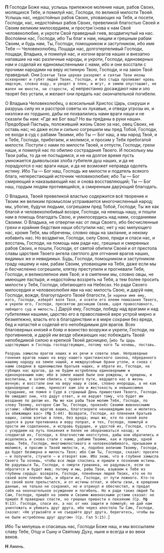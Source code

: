 **П** Господи Боже наш, услышь прилежное моление наше, рабов Своих, молящихся Тебе, и помилуй нас, Господи, по великой милости Твоей. Услышь нас, недостойных рабов Своих, уповающих на Тебя, и посети, Господи, нас, недостойных рабов Своих, превеликой благостью Своей и Своим великим милосердием, и простри́ снова к нам Своё человеколюбие, и укроти Свой праведный гнев, воздвигнутый на нас. Воспо́мни нас, Господи, ибо Ты благ к нам, нищим и грешным рабам Своим, и будь нам, Ты, Господи, помощником и заступником, ибо имя Тебе — Человеколюбец. Пощади нас, долготерпеливый Господи, пощади, Владыка, и помилуй нас, и изгони врагов наших и внезапно напавшие на нас различные народы, и укроти, Господи, единоверных нам и соделай их единомысленными с нами, ибо и они восстали с прочими народами на веру истинную Твою, Господи, и на закон Твой праведный. Они <R>[</R>`святые Твои церкви разоряют и святые Твои иконы оскверняют и губят людей Твоих, Господи, и без стыда проливают кровь людскую, словно воду, и уводят в плен, и жгут, и землю опустошают, не жалея ни юности, ни старости, и`<R>]</R> непрестанно досаждают нам и зло творят без устали, и желают они предать нас окончательной погибели.

О Владыка Человеколюбец, о всесильный Христос Царь, сокруши и разрушь силу их и расстрой советы их лукавые, и отведи угрозы их, и низложи их гордыню, дабы не похвалились нами враги наши и не сказали бы нам: «Где же Бог ваш? Но вы пре́даны в руки наши». Предобрый Пастырь, положивший жизнь Свою за нас, овец Своих, не оставь нас; но даже если и сильно согрешили мы пред Тобой, Господи, не входи в суд с рабами Твоими, ибо Ты — Бог наш, а мы народ Твой, и к Тебе, Господи, прибегаем, и молимся, и просим у Тебя пребогатой милости. Поступи с нами по милости Твоей, и отпусти, Господи, грехи наши, и помилуй нас по обилию сострадания Твоего. И поскольку мы Твои рабы, то да не постыдимся, и не на долгое время пусть умножается дьявольская злоба губителя душ наших, и да не порадуются о нас враги наши, и да не возможет неправда одолеть истину. Ибо Ты — Бог наш, Господь же милости и податель всякого блага, неперестающий источник человеколюбия; ибо Ты — Бог смиряющий и наказывающий нас и снова восставляющий; Ты — Бог наш, гордым людям противящийся, а смиренным дарýющий благодать.

О Владыка, Твоей превеликой властью содержится всё творение и Твоим же великим промыслом устраивается многочисленный народ; мы, убогие, будучи людьми, согрешаем пред Тобой, Господи; Ты же как благой и человеколюбивый воззри, Господи, на немощь нашу, и пошли нам в помощь благодать Свою, и умилосердись над нами, созданиями Своими. О Владыка, не отвергни нас от лица Своего, ибо бесчисленные грехи и крайние бедствия наши обступили нас; нет у нас милующего нас, кроме Тебя, мы обречены, словно овцы на заклание, и некому избавить нас. Но воздвигни, Господи, силу Свою, приди и спаси нас, и восстань, Господи, на помощь нам ради нас, грешных и смиренных рабов Своих, и пошли, Господи, от святой обители Своей и от престола славы царствия Твоего ангела светлого для отгнания врагов наших, видимых же и невидимых. Будь, Господи, помощником и заступником граду нашему и нам, рабам Своим, уповающим на Тебя, даже если мы и бесчисленно согрешили, клятву преступили и прогневали Тебя, Господи, и великолепное имя Твоё; и в смятении мы, словно овцы, не имеющие пастыря, и недостойны воззреть на Тебя, а тем более просить милости у Тебя, Господи, обитающего на Небесах. Но ради Своего милосердия и человеколюбия яви на нас милость Свою, и дарýй нам, Господи, вождя, благоугодного Твоей благости, <R>[</R>`и нареки имя ему, кого, Господи, изберёт воля Твоя, и освяти его елеем помазания Твоего, и укрепи его, Господи, пресвятою десницею Своею, царя православного, любящего суд и милость.`<R>]</R> Дарýй ему, Господи, победу над врагами и над губителями нашими, царство его в православной вере устрой мирно и безмятежно, власть его в благоденствии и в мире сохрани без вреда, бед и напастей и соделай его непобедимым для врагов. Всех благоверных князей и бояр и воинство вооружи и укрепи, Господи, на противников, и дарýй им везде обижающих нас побеждать Твоей непобедимой силою и крепкой Твоей десницею, <R>[</R>`ибо Ты Царь царствующих и Господь господствующих, потому кого Ты хочешь, поставь.`

`Разрушь замыслы врагов наших и их речи и советы злые. Неправедные гонения врагов наших на веру нашего христианского закона, пе́реданного нашему народу на земле нашей, и междоусобные брани утоли, и снова с нами соедини в единомыслии братьев наших, и обрати их, Господи, на гýбящих нас врагов, да не будем истреблены единоверными и единокровными нам; ибо в земле нашей были они рождены, и крещены, и воспитаны, и затем сбились с правого пути, ведущего нас в жизнь вечную; и восстали они на веру нашу и свою, словно инородцы, а не как единоверные с нами, приносят нам зло и жестокость и невыносимое страдание, не помня о Суде в страшный День пришествия Твоего, Господи. Не ожидают они, что дадут ответ, и не веруют тому, что будет им воздание по делам их. Мы же как рабы Твои молим Тебя, Господи, по слову Твоему, которое Сам Ты, Господи, произнёс Своими живоносными устами: «Любите врагов ваших… благотворите ненавидящим вас и молитесь за обижающих вас» (Мф 5:44). Возврати, Господи, из пленения братьев наших, силою взятых в плен, без вреда; иных же, кто по своей воле сдался в руки противника и веру попрал, и тех, Господи, помилуй и прости им соделанное, и исправь будущее, и удостой их, Господи, стать с усердием на путь покаяния и более не оборачиваться назад; и сподвигай их, Господи, к благочестию неотступно, дабы они обратились и исцелились и снова стали с нами, рабами Твоими, как и прежде, одной веры. Тебя, Господи, многомилостивого и человеколюбивого, призываем и молимся, и просим о Твоей милости, и, подобно величию Твоему, Господи, да будет безмерна и милость Твоя; ибо Сам Ты, Господи, сказал: просите — и получите, стучите — и отворят вам. Ибо знаю, что в глубине замысла Своего Ты хочешь, чтобы все люди спаслись и пришли к познанию истины. Не радуешься Ты, Господи, о смерти грешника, но радуешься, если он обратится и будет жив; потому и мы, рабы Твои, взываем к Тебе из глубины сердца: возврати, Господи, пленённых людей Твоих, кто не по своей воле пленён был, и обрати их, Господи, от пути ложного. Кто-то по своей воле прельстился, и от истины отпал, и обеты свои, в крещении данные, не только не сохранил, но и отринул и обесчестил, и предал себя на окончательное осуждение и погибель. Но и ради таких людей Ты Сам, Господи, пришёл на землю и Своими живоносными устами сказал: не пришёл Я праведных спасти, но грешных привести к покаянию (Ср. Мф 9:13). Господи, спаси их, а нас от них защити и помилуй; не дай нам уничтожать и убивать друг друга, ибо через апостола Ты Сам, Господи, сказал: «Не угрызайте и не съедайте друг друга, берегитесь, чтобы вы не были истреблены друг другом» (Ср. Гал 5:15).`<R>]</R>

Ибо Ты милуешь и спасаешь нас, Господи Боже наш, и мы воссылаем славу Тебе, Отцу и Сыну и Святому Духу, ныне и всегда и во веки веков.

**Н** Аминь.

